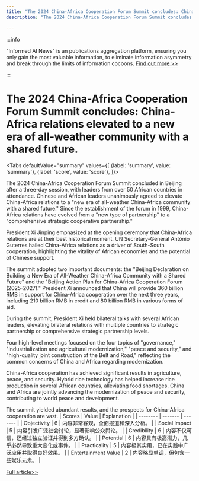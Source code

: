 ```yaml
---
title: "The 2024 China-Africa Cooperation Forum Summit concludes: China-Africa relations elevated to a new era of all-weather community with a shared future."
description: "The 2024 China-Africa Cooperation Forum Summit concludes: China-Africa relations elevated to a new era of all-weather community with a shared future."

---
```



:::info

"Informed AI News" is an publications aggregation platform, ensuring you only gain the most valuable information, to eliminate information asymmetry and break through the limits of information cocoons.  [Find out more >>](/)

:::

# The 2024 China-Africa Cooperation Forum Summit concludes: China-Africa relations elevated to a new era of all-weather community with a shared future.


<Tabs
	defaultValue="summary"
	values={[
	{label: 'summary', value: 'summary'},
	{label: 'score', value: 'score'},
]}>
<TabItem value="summary">


The 2024 China-Africa Cooperation Forum Summit concluded in Beijing after a three-day session, with leaders from over 50 African countries in attendance. Chinese and African leaders unanimously agreed to elevate China-Africa relations to a "new era of all-weather China-Africa community with a shared future." Since the establishment of the forum in 1999, China-Africa relations have evolved from a "new type of partnership" to a "comprehensive strategic cooperative partnership."

President Xi Jinping emphasized at the opening ceremony that China-Africa relations are at their best historical moment. UN Secretary-General António Guterres hailed China-Africa relations as a driver of South-South cooperation, highlighting the vitality of African economies and the potential of Chinese support.

The summit adopted two important documents: the "Beijing Declaration on Building a New Era of All-Weather China-Africa Community with a Shared Future" and the "Beijing Action Plan for China-Africa Cooperation Forum (2025-2027)." President Xi announced that China will provide 360 billion RMB in support for China-Africa cooperation over the next three years, including 210 billion RMB in credit and 80 billion RMB in various forms of aid.

During the summit, President Xi held bilateral talks with several African leaders, elevating bilateral relations with multiple countries to strategic partnership or comprehensive strategic partnership levels.

Four high-level meetings focused on the four topics of "governance," "industrialization and agricultural modernization," "peace and security," and "high-quality joint construction of the Belt and Road," reflecting the common concerns of China and Africa regarding modernization.

China-Africa cooperation has achieved significant results in agriculture, peace, and security. Hybrid rice technology has helped increase rice production in several African countries, alleviating food shortages. China and Africa are jointly advancing the modernization of peace and security, contributing to world peace and development.

The summit yielded abundant results, and the prospects for China-Africa cooperation are vast.
</TabItem>
<TabItem value="score">
	| Scores     | Value   | Explanation |
	| -------- | ------- | ------- |
	| Objectivity  | 6    | 内容非常客观，全面报道和深入分析。    |
	| Social Impact | 5     | 内容引发广泛社会讨论，显著影响公众舆论。    |
	| Credibility    | 6    | 内容不仅可信，还经过独立验证并得到多方确认。    |
	| Potential    | 6    | 内容具有极高潜力，几乎必然导致重大变化或事件。    |
	| Practicality    | 5    | 内容极其实用，已在实践中广泛应用并取得良好效果。    |
	| Entertainment Value    | 2    | 内容略显单调，但包含一些娱乐元素。    |
</TabItem>
</Tabs>

[Full article>>](https://www.thepaper.cn/newsDetail_forward_28658314)
